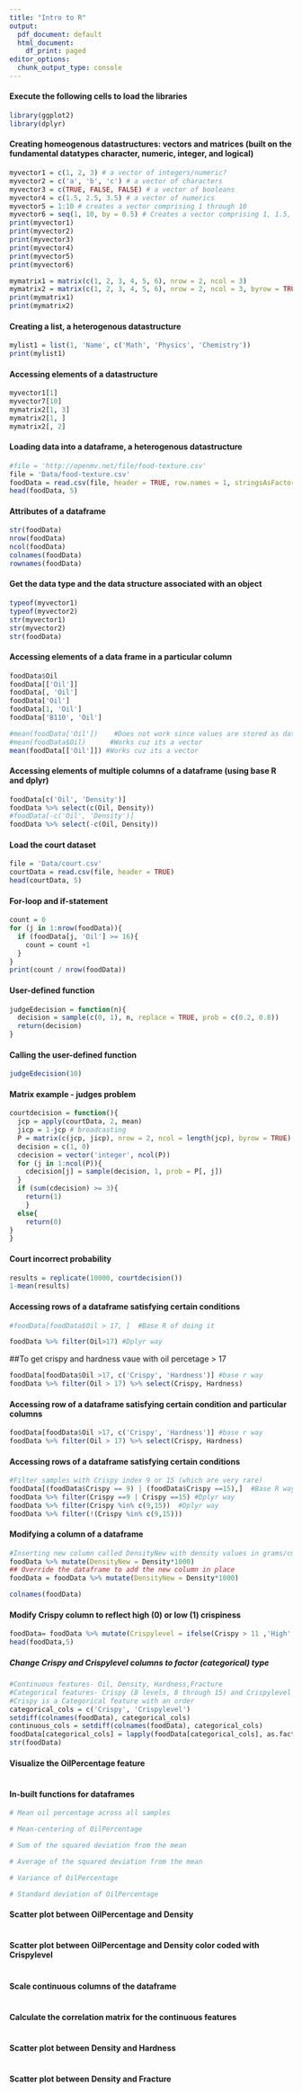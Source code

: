 ---
title: "Intro to R"
output:
  pdf_document: default
  html_document:
    df_print: paged
editor_options:
  chunk_output_type: console
---

#### Execute the following cells to load the libraries
```{r}
library(ggplot2)
library(dplyr)
```


#### Creating homeogenous datastructures: vectors and matrices (built on the fundamental datatypes character, numeric, integer, and logical)
```{r}
myvector1 = c(1, 2, 3) # a vector of integers/numeric?
myvector2 = c('a', 'b', 'c') # a vector of characters
myvector3 = c(TRUE, FALSE, FALSE) # a vector of booleans
myvector4 = c(1.5, 2.5, 3.5) # a vector of numerics
myvector5 = 1:10 # creates a vector comprising 1 through 10
myvector6 = seq(1, 10, by = 0.5) # Creates a vector comprising 1, 1.5, 2.0 etc
print(myvector1)
print(myvector2)
print(myvector3)
print(myvector4)
print(myvector5)
print(myvector6)

mymatrix1 = matrix(c(1, 2, 3, 4, 5, 6), nrow = 2, ncol = 3)
mymatrix2 = matrix(c(1, 2, 3, 4, 5, 6), nrow = 2, ncol = 3, byrow = TRUE)
print(mymatrix1)
print(mymatrix2)
```

#### Creating a list, a heterogenous datastructure
```{r}
mylist1 = list(1, 'Name', c('Math', 'Physics', 'Chemistry'))
print(mylist1)
```

#### Accessing elements of a datastructure
```{r}
myvector1[1]
myvector7[10]
mymatrix2[1, 3]
mymatrix2[1, ]
mymatrix2[, 2]
```

#### Loading data into a dataframe, a heterogenous datastructure
```{r}
#file = 'http://openmv.net/file/food-texture.csv'
file = 'Data/food-texture.csv'
foodData = read.csv(file, header = TRUE, row.names = 1, stringsAsFactors = FALSE)
head(foodData, 5)
```

#### Attributes of a dataframe
```{r}
str(foodData)
nrow(foodData)
ncol(foodData)
colnames(foodData)
rownames(foodData)
```

#### Get the data type and the data structure associated with an object
```{r}
typeof(myvector1)
typeof(myvector2)
str(myvector1)
str(myvector2)
str(foodData)
```

#### Accessing elements of a data frame in a particular column
```{r}
foodData$Oil
foodData[['Oil']]
foodData[, 'Oil']
foodData['Oil']
foodData[1, 'Oil']
foodData['B110', 'Oil']
```

```{r}
#mean(foodData['Oil'])    #Does not work since values are stored as dataframes
#mean(foodData$Oil)      #Works cuz its a vector
mean(foodData[['Oil']]) #Works cuz its a vector
```

#### Accessing elements of multiple columns of a dataframe (using base R and dplyr)
```{r}
foodData[c('Oil', 'Density')]
foodData %>% select(c(Oil, Density))
#foodData[-c('Oil', 'Density')]
foodData %>% select(-c(Oil, Density))
```


#### Load the court dataset
```{r}
file = 'Data/court.csv'
courtData = read.csv(file, header = TRUE)
head(courtData, 5)
```



#### For-loop and if-statement
```{r}
count = 0
for (j in 1:nrow(foodData)){
  if (foodData[j, 'Oil'] >= 16){
    count = count +1
  }
}
print(count / nrow(foodData))
```

#### User-defined function
```{r}
judgeEdecision = function(n){
  decision = sample(c(0, 1), n, replace = TRUE, prob = c(0.2, 0.8))
  return(decision)
}
```

#### Calling the user-defined function
```{r}
judgeEdecision(10)
```


#### Matrix example - judges problem
```{r}
courtdecision = function(){
  jcp = apply(courtData, 2, mean)
  jicp = 1-jcp # broadcasting
  P = matrix(c(jcp, jicp), nrow = 2, ncol = length(jcp), byrow = TRUE)
  decision = c(1, 0)
  cdecision = vector('integer', ncol(P))
  for (j in 1:ncol(P)){
    cdecision[j] = sample(decision, 1, prob = P[, j])
  }
  if (sum(cdecision) >= 3){
    return(1)
    }
  else{
    return(0)
}
}
```

#### Court incorrect probability
```{r}
results = replicate(10000, courtdecision())
1-mean(results)
```

#### Accessing rows of a dataframe satisfying certain conditions
```{r}
#foodData[foodData$Oil > 17, ]  #Base R of doing it

foodData %>% filter(Oil>17) #Dplyr way

```

##To get crispy and hardness vaue with oil percetage > 17
```{r}
foodData[foodData$Oil >17, c('Crispy', 'Hardness')] #base r way
foodData %>% filter(Oil > 17) %>% select(Crispy, Hardness)

```


#### Accessing row of a dataframe satisfying certain condition and particular columns
```{r}
foodData[foodData$Oil >17, c('Crispy', 'Hardness')] #base r way
foodData %>% filter(Oil > 17) %>% select(Crispy, Hardness)

```

#### Accessing rows of a dataframe satisfying certain conditions
```{r}
#Filter samples with Crispy index 9 or 15 (which are very rare)
foodData[(foodData$Crispy == 9) | (foodData$Crispy ==15),]  #Base R way
foodData %>% filter(Crispy ==9 | Crispy ==15) #Dplyr way
foodData %>% filter(Crispy %in% c(9,15))  #Dplyr way
foodData %>% filter(!(Crispy %in% c(9,15)))
```

#### Modifying a column of a dataframe
```{r}
#Inserting new column called DensityNew with density values in grams/cm^3
foodData %>% mutate(DensityNew = Density*1000)
## Override the dataframe to add the new column in place
foodData = foodData %>% mutate(DensityNew = Density*1000)

colnames(foodData)
```

#### Modify Crispy column to reflect high (0) or low (1) crispiness
```{r}
foodData= foodData %>% mutate(Crispylevel = ifelse(Crispy > 11 ,'High' ,'Low'))
head(foodData,5)
```

##### Change Crispy and Crispylevel columns to factor (categorical) type
```{r}

#Continuous features- Oil, Density, Hardness,Fracture
#Categorical features- Crispy (8 levels, 8 through 15) and Crispylevel (2 levels 0 and 1)
#Crispy is a Categorical feature with an order
categorical_cols = c('Crispy', 'Crispylevel')
setdiff(colnames(foodData), categorical_cols)
continuous_cols = setdiff(colnames(foodData), categorical_cols)
foodData[categorical_cols] = lapply(foodData[categorical_cols], as.factor)
str(foodData)
```

#### Visualize the OilPercentage feature
```{r}
```

#### In-built functions for dataframes
```{r}
# Mean oil percentage across all samples

# Mean-centering of OilPercentage

# Sum of the squared deviation from the mean

# Average of the squared deviation from the mean

# Variance of OilPercentage

# Standard deviation of OilPercentage
```

#### Scatter plot between OilPercentage and Density
```{r}
```

#### Scatter plot between OilPercentage and Density color coded with Crispylevel
```{r}
```

#### Scale continuous columns of the dataframe
```{r}
```

#### Calculate the correlation matrix for the continuous features
```{r}

```

#### Scatter plot between Density and Hardness
```{r}
```

#### Scatter plot between Density and Fracture
```{r}
```













